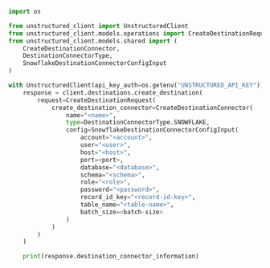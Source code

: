 ```python Python SDK
import os

from unstructured_client import UnstructuredClient
from unstructured_client.models.operations import CreateDestinationRequest
from unstructured_client.models.shared import (
    CreateDestinationConnector,
    DestinationConnectorType,
    SnowflakeDestinationConnectorConfigInput
)

with UnstructuredClient(api_key_auth=os.getenv("UNSTRUCTURED_API_KEY")) as client:
    response = client.destinations.create_destination(
        request=CreateDestinationRequest(
            create_destination_connector=CreateDestinationConnector(
                name="<name>",
                type=DestinationConnectorType.SNOWFLAKE,
                config=SnowflakeDestinationConnectorConfigInput(
                    account="<account>",
                    user="<user>",
                    host="<host>",
                    port=<port>,
                    database="<database>",
                    schema="<schema>",
                    role="<role>",
                    password="<password>",
                    record_id_key="<record-id-key>",
                    table_name="<table-name>",
                    batch_size=<batch-size>
                )
            )
        )
    )

    print(response.destination_connector_information)
```